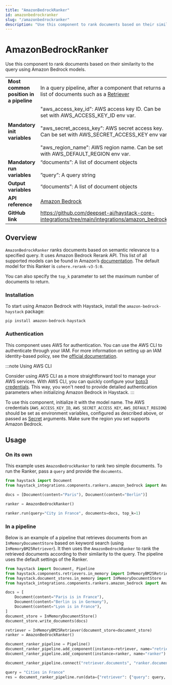 ```yaml
---
title: "AmazonBedrockRanker"
id: amazonbedrockranker
slug: "/amazonbedrockranker"
description: "Use this component to rank documents based on their similarity to the query using Amazon Bedrock models."
---
```


# AmazonBedrockRanker

Use this component to rank documents based on their similarity to the query using Amazon Bedrock models.

|  |  |
| --- | --- |
| **Most common position in a pipeline** | In a query pipeline, after a component that returns a list of documents such as a [Retriever](../retrievers.mdx)  |
| **Mandatory init variables** | "aws_access_key_id": AWS access key ID. Can be set with AWS_ACCESS_KEY_ID env var.  <br /> <br />"aws_secret_access_key": AWS secret access key. Can be set with AWS_SECRET_ACCESS_KEY env var.  <br /> <br />"aws_region_name": AWS region name. Can be set with AWS_DEFAULT_REGION env var. |
| **Mandatory run variables** | “documents”: A list of document objects  <br /> <br />”query”: A query string |
| **Output variables** | “documents”: A list of document objects |
| **API reference** | [Amazon Bedrock](/reference/integrations-amazon-bedrock) |
| **GitHub link** | https://github.com/deepset-ai/haystack-core-integrations/tree/main/integrations/amazon_bedrock/ |

## Overview

`AmazonBedrockRanker` ranks documents based on semantic relevance to a specified query. It uses Amazon Bedrock Rerank API. This list of all supported models can be found in Amazon’s [documentation](https://docs.aws.amazon.com/bedrock/latest/userguide/rerank-supported.html). The default model for this Ranker is `cohere.rerank-v3-5:0`.

You can also specify the `top_k` parameter to set the maximum number of documents to return.

### Installation

To start using Amazon Bedrock with Haystack, install the `amazon-bedrock-haystack` package:

```shell
pip install amazon-bedrock-haystack
```

### Authentication

This component uses AWS for authentication. You can use the AWS CLI to authenticate through your IAM. For more information on setting up an IAM identity-based policy, see the [official documentation](https://docs.aws.amazon.com/bedrock/latest/userguide/security_iam_id-based-policy-examples.html).

:::note Using AWS CLI

Consider using AWS CLI as a more straightforward tool to manage your AWS services. With AWS CLI, you can quickly configure your [boto3 credentials](https://boto3.amazonaws.com/v1/documentation/api/latest/guide/credentials.html). This way, you won't need to provide detailed authentication parameters when initializing Amazon Bedrock in Haystack.
:::

To use this component, initialize it with the model name. The AWS credentials (`AWS_ACCESS_KEY_ID`, `AWS_SECRET_ACCESS_KEY`, `AWS_DEFAULT_REGION`) should be set as environment variables, configured as described above, or passed as [Secret](../../concepts/secret-management.mdx) arguments. Make sure the region you set supports Amazon Bedrock.

## Usage

### On its own

This example uses `AmazonBedrockRanker` to rank two simple documents. To run the Ranker, pass a `query` and provide the `documents`.

```python
from haystack import Document
from haystack_integrations.components.rankers.amazon_bedrock import AmazonBedrockRanker

docs = [Document(content="Paris"), Document(content="Berlin")]

ranker = AmazonBedrockRanker()

ranker.run(query="City in France", documents=docs, top_k=1)
```

### In a pipeline

Below is an example of a pipeline that retrieves documents from an `InMemoryDocumentStore` based on keyword search (using `InMemoryBM25Retriever`). It then uses the `AmazonBedrockRanker` to rank the retrieved documents according to their similarity to the query. The pipeline uses the default settings of the Ranker.

```python
from haystack import Document, Pipeline
from haystack.components.retrievers.in_memory import InMemoryBM25Retriever
from haystack.document_stores.in_memory import InMemoryDocumentStore
from haystack_integrations.components.rankers.amazon_bedrock import AmazonBedrockRanker

docs = [
    Document(content="Paris is in France"),
    Document(content="Berlin is in Germany"),
    Document(content="Lyon is in France"),
]
document_store = InMemoryDocumentStore()
document_store.write_documents(docs)

retriever = InMemoryBM25Retriever(document_store=document_store)
ranker = AmazonBedrockRanker()

document_ranker_pipeline = Pipeline()
document_ranker_pipeline.add_component(instance=retriever, name="retriever")
document_ranker_pipeline.add_component(instance=ranker, name="ranker")

document_ranker_pipeline.connect("retriever.documents", "ranker.documents")

query = "Cities in France"
res = document_ranker_pipeline.run(data={"retriever": {"query": query, "top_k": 3}, "ranker": {"query": query, "top_k": 2}})
```
